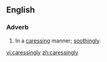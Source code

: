==English==
===Adverb===
{{en-adv}}
# In a [[caressing]] manner; [[soothingly]].

[[vi:caressingly]]
[[zh:caressingly]]